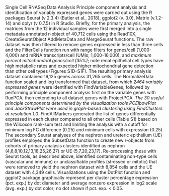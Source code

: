 Single Cell RNASeq Data Analysis 
Principle component analysis and identification of variably expressed genes were carried out using the R packages Seurat (v 2.3.4) (Butler et al., 2018), ggplot2 (v. 3.0), Matrix (v.1.2-14) and dplyr (v 0.7.5) in R Studio. Briefly, for the primary analysis, the matrices from the 12 individual samples were first merged into a single metadata annotated r-object of 40,712 cells using the Read10X, CreateSeuratObject AddMetaData and MergeSeurat functions. The raw dataset was then filtered to remove genes expressed in less than three cells and the FilterCells function run with range filters for genes/cell (1,000-4,000) and mRNA transcripts/cell (UMIs; 1,000-16,000), and *maximum percent mitochondrial genes/cell (35%)*; note renal epithelial cell types have high metabolic rates and expected higher mitochondrial gene detection than other cell types (Figures S1D–S1F). The resulting primary analysis dataset contained 19,125 genes across 31,265 cells. The NormalizeData function scaled and log transformed that dataset, from which *2464 variably expressed genes* were identified with FindVariableGenes, followed by performing principle component analysis first on the variable genes with RunPCA, then extending to all dataset genes with ProjectPCA. *The 30 useful principle components determined by the visualization tools PCElbowPlot and JackStrawPlot were used in graph-based clustering using FindClusters at resolution 1.0*. FindAllMarkers generated the list of genes differentially expressed in each cluster compared to all other cells (Table S1) based on the Wilcoxon rank-sum test and limiting the analysis with a cutoff for minimum log FC difference (0.25) and minimum cells with expression (0.25). The secondary Seurat analyses of the nephron and ureteric epithelium (UE) profiles employed the SubsetData function to create new r-objects from cohorts of primary analysis clusters identified as nephron (4,6,8,10,12,13,18,25,26,27) or UE (5,7,20,23,17). Re-processing these with Seurat tools, as described above, identified contaminating non-type cells (vascular and immune) or unclassifiable profiles (stressed or mitotic) that were removed to yield the nephron dataset with 8,854 cells and the UE dataset with 4,349 cells. Visualizations using the DotPlot function and ggplot2 package graphically represent per cluster percentage expression (pct. exp.) by dot diameter and average nonzero expression in log2 scale (avg. exp.) by dot color; no dot shown if pct. exp. < 0.05.